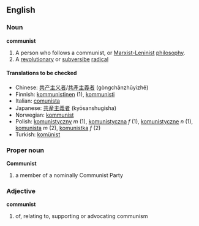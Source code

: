 ==English==
===Noun===
'''communist'''
#A person who follows a communist, or [[Marxist-Leninist]] [[philosophy]].
#A [[revolutionary]] or [[subversibe]] [[radical]]

====Translations to be checked====
*Chinese: [[共产主义者]]/[[共產主義者]] (gòngchǎnzhǔyìzhě)
*Finnish: [[kommunistinen]] (1), [[kommunisti]]
*Italian: [[comunista]]
*Japanese: [[共産主義者]] (kyōsanshugisha)
*Norwegian: [[kommunist]]
*Polish: [[komunistyczny]] ''m'' (1), [[komunistyczna]] ''f'' (1), [[komunistyczne]] ''n'' (1), [[komunista]] ''m'' (2), [[komunistka]] ''f'' (2)
*Turkish: [[komünist]]

===Proper noun===
'''Communist'''
#a member of a nominally Communist Party

===Adjective===
'''communist'''
# of, relating to, supporting or advocating communism